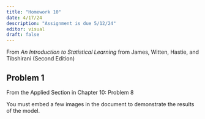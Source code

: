 ```yaml
---
title: "Homework 10"
date: 4/17/24
description: "Assignment is due 5/12/24"
editor: visual
draft: false
---
```


From *An Introduction to Statistical Learning* from James, Witten, Hastie, and Tibshirani (Second Edition)

## Problem 1

From the Applied Section in Chapter 10: Problem 8

You must embed a few images in the document to demonstrate the results of the model.
